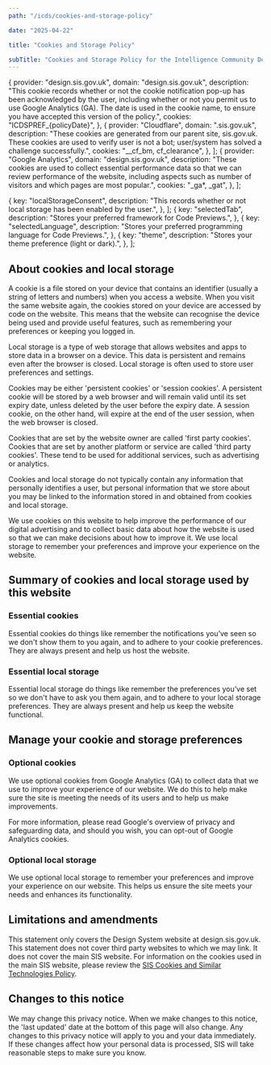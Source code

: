 ```yaml
---
path: "/icds/cookies-and-storage-policy"

date: "2025-04-22"

title: "Cookies and Storage Policy"

subTitle: "Cookies and Storage Policy for the Intelligence Community Design System."
---
```



  {
    provider: "design.sis.gov.uk",
    domain: "design.sis.gov.uk",
    description:
      "This cookie records whether or not the cookie notification pop-up has been acknowledged by the user, including whether or not you permit us to use Google Analytics (GA). The date is used in the cookie name, to ensure you have accepted this version of the policy.",
    cookies: "ICDSPREF_{policyDate}",
  },
  {
    provider: "Cloudflare",
    domain: ".sis.gov.uk",
    description:
      "These cookies are generated from our parent site, sis.gov.uk. These cookies are used to verify user is not a bot; user/system has solved a challenge successfully.",
    cookies: "__cf_bm, cf_clearance",
  },
];
  {
    provider: "Google Analytics",
    domain: "design.sis.gov.uk",
    description:
      "These cookies are used to collect essential performance data so that we can review performance of the website, including aspects such as number of visitors and which pages are most popular.",
    cookies: "_ga*, _gat",
  },
];

  {
    key: "localStorageConsent",
    description:
      "This records whether or not local storage has been enabled by the user.",
  },
];
  {
    key: "selectedTab",
    description: "Stores your preferred framework for Code Previews.",
  },
  {
    key: "selectedLanguage",
    description:
      "Stores your preferred programming language for Code Previews.",
  },
  {
    key: "theme",
    description: "Stores your theme preference (light or dark).",
  },
];

## About cookies and local storage

A cookie is a file stored on your device that contains an identifier (usually a string of letters and numbers) when you access a website. When you visit the same website again, the cookies stored on your device are accessed by code on the website. This means that the website can recognise the device being used and provide useful features, such as remembering your preferences or keeping you logged in.

Local storage is a type of web storage that allows websites and apps to store data in a browser on a device. This data is persistent and remains even after the browser is closed. Local storage is often used to store user preferences and settings.

Cookies may be either 'persistent cookies' or 'session cookies'. A persistent cookie will be stored by a web browser and will remain valid until its set expiry date, unless deleted by the user before the expiry date. A session cookie, on the other hand, will expire at the end of the user session, when the web browser is closed.

Cookies that are set by the website owner are called 'first party cookies'. Cookies that are set by another platform or service are called 'third party cookies'. These tend to be used for additional services, such as advertising or analytics.

Cookies and local storage do not typically contain any information that personally identifies a user, but personal information that we store about you may be linked to the information stored in and obtained from cookies and local storage.

We use cookies on this website to help improve the performance of our digital advertising and to collect basic data about how the website is used so that we can make decisions about how to improve it. We use local storage to remember your preferences and improve your experience on the website.

## Summary of cookies and local storage used by this website

### Essential cookies

Essential cookies do things like remember the notifications you’ve seen so we don't show them to you again, and to adhere to your cookie preferences. They are always present and help us host the website.

<CookiesData
  headers={cookiesHeaders}
  data={essentialCookies}
  caption="Essential Cookies Table"
/>

### Essential local storage

Essential local storage do things like remember the preferences you’ve set so we don't have to ask you them again, and to adhere to your local storage preferences. They are always present and help us keep the website functional.

<CookiesData
  headers={localStorageHeaders}
  data={essentialLocalStorage}
  caption="Essential Local Storage Table"
/>

## Manage your cookie and storage preferences

<InlineCookiesManager />

### Optional cookies

We use optional cookies from Google Analytics (GA) to collect data that we use to improve your experience of our website. We do this to help make sure the site is meeting the needs of its users and to help us make improvements.

For more information, please read <ic-link target="_blank" href="https://support.google.com/analytics/answer/6004245" rel="noreferrer noopener nofollow">Google's overview of privacy and safeguarding data</ic-link>, and should you wish, you can <ic-link target="_blank" href="https://tools.google.com/dlpage/gaoptout" rel="noreferrer noopener nofollow">opt-out of Google Analytics cookies</ic-link>.

<CookiesData
  headers={cookiesHeaders}
  data={optionalCookies}
  caption="Optional Cookies Table"
/>

### Optional local storage

We use optional local storage to remember your preferences and improve your experience on our website. This helps us ensure the site meets your needs and enhances its functionality.

<CookiesData
  headers={localStorageHeaders}
  data={optionalLocalStorage}
  caption="Local Storage Table"
/>

## Limitations and amendments

This statement only covers the Design System website at design.sis.gov.uk. This statement does not cover third party websites to which we may link. It does not cover the main SIS website. For information on the cookies used in the main SIS website, please review the [SIS Cookies and Similar Technologies Policy](https://www.sis.gov.uk/cookie-and-similar-technologies-policy).

## Changes to this notice

We may change this privacy notice. When we make changes to this notice, the 'last updated' date at the bottom of this page will also change. Any changes to this privacy notice will apply to you and your data immediately. If these changes affect how your personal data is processed, SIS will take reasonable steps to make sure you know.
